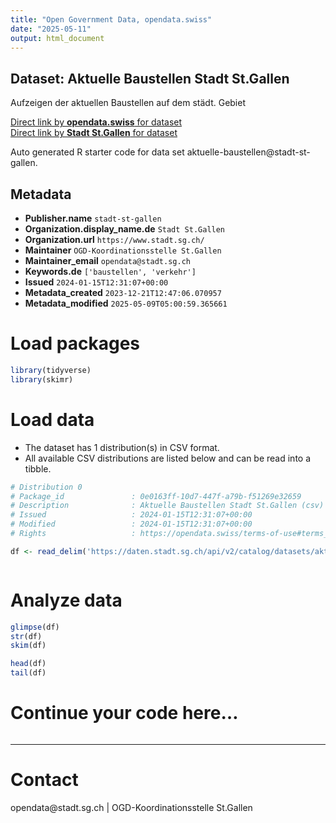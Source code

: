 ```yaml
---
title: "Open Government Data, opendata.swiss"
date: "2025-05-11"
output: html_document
---
```


## Dataset: Aktuelle Baustellen Stadt St.Gallen

Aufzeigen der aktuellen Baustellen auf dem städt. Gebiet

[Direct link by **opendata.swiss** for dataset](https://opendata.swiss/de/dataset/aktuelle-baustellen)<br>
[Direct link by **Stadt St.Gallen** for dataset](https://daten.stadt.sg.ch/explore/dataset/aktuelle-baustellen/)

Auto generated R starter code for data set aktuelle-baustellen@stadt-st-gallen.

## Metadata

- **Publisher.name** `stadt-st-gallen`
- **Organization.display_name.de** `Stadt St.Gallen`
- **Organization.url** `https://www.stadt.sg.ch/`
- **Maintainer** `OGD-Koordinationsstelle St.Gallen`
- **Maintainer_email** `opendata@stadt.sg.ch`
- **Keywords.de** `['baustellen', 'verkehr']`
- **Issued** `2024-01-15T12:31:07+00:00`
- **Metadata_created** `2023-12-21T12:47:06.070957`
- **Metadata_modified** `2025-05-09T05:00:59.365661`


# Load packages

```r

library(tidyverse)
library(skimr)

```

# Load data

-   The dataset has 1 distribution(s) in CSV format.
-   All available CSV distributions are listed below and can be read into a tibble.

```r

# Distribution 0
# Package_id               : 0e0163ff-10d7-447f-a79b-f51269e32659
# Description              : Aktuelle Baustellen Stadt St.Gallen (csv)
# Issued                   : 2024-01-15T12:31:07+00:00
# Modified                 : 2024-01-15T12:31:07+00:00
# Rights                   : https://opendata.swiss/terms-of-use#terms_by

df <- read_delim('https://daten.stadt.sg.ch/api/v2/catalog/datasets/aktuelle-baustellen/exports/csv?use_labels=true')



```

# Analyze data

```r

glimpse(df)
str(df)
skim(df)

head(df)
tail(df)

```

# Continue your code here...

```r

```

------------------------------------------------------------------------

# Contact

opendata@stadt.sg.ch | OGD-Koordinationsstelle St.Gallen
